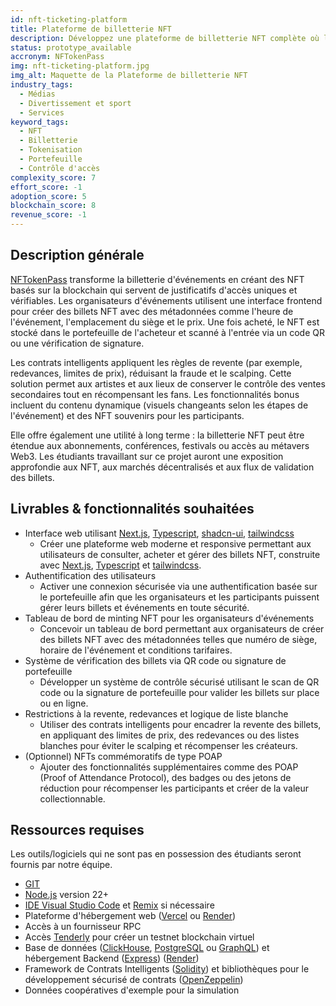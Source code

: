 ```yaml
---
id: nft-ticketing-platform
title: Plateforme de billetterie NFT
description: Développez une plateforme de billetterie NFT complète où les organisateurs créent des billets d'événement uniques sous forme de NFT. Les billets incluent des métadonnées (siège, heure, règles d'accès, récompenses spéciales, etc.) et peuvent être scannés pour l'entrée via une signature de portefeuille blockchain ou un code QR. Les restrictions de revente et les redevances secondaires sont appliquées via des contrats intelligents. Vous pouvez ajouter des fonctionnalités bonus comme des POAP à collectionner, des badges de présence ou des avantages de réduction.
status: prototype_available
accronym: NFTokenPass
img: nft-ticketing-platform.jpg
img_alt: Maquette de la Plateforme de billetterie NFT
industry_tags:
  - Médias
  - Divertissement et sport
  - Services
keyword_tags:
  - NFT
  - Billetterie
  - Tokenisation
  - Portefeuille
  - Contrôle d'accès
complexity_score: 7
effort_score: -1
adoption_score: 5
blockchain_score: 8
revenue_score: -1
---
```


## Description générale

[NFTokenPass](https://nftokenpass.monark.io) transforme la billetterie d'événements en créant des NFT basés sur la blockchain qui servent de justificatifs d'accès uniques et vérifiables. Les organisateurs d'événements utilisent une interface frontend pour créer des billets NFT avec des métadonnées comme l'heure de l'événement, l'emplacement du siège et le prix. Une fois acheté, le NFT est stocké dans le portefeuille de l'acheteur et scanné à l'entrée via un code QR ou une vérification de signature.

Les contrats intelligents appliquent les règles de revente (par exemple, redevances, limites de prix), réduisant la fraude et le scalping. Cette solution permet aux artistes et aux lieux de conserver le contrôle des ventes secondaires tout en récompensant les fans. Les fonctionnalités bonus incluent du contenu dynamique (visuels changeants selon les étapes de l'événement) et des NFT souvenirs pour les participants.

Elle offre également une utilité à long terme : la billetterie NFT peut être étendue aux abonnements, conférences, festivals ou accès au métavers Web3. Les étudiants travaillant sur ce projet auront une exposition approfondie aux NFT, aux marchés décentralisés et aux flux de validation des billets.

## Livrables & fonctionnalités souhaitées

- Interface web utilisant [Next.js](https://nextjs.org/), [Typescript](https://www.typescriptlang.org/), [shadcn-ui](https://ui.shadcn.com/), [tailwindcss](https://tailwindcss.com/)  
   - Créer une plateforme web moderne et responsive permettant aux utilisateurs de consulter, acheter et gérer des billets NFT, construite avec [Next.js](https://nextjs.org/), [Typescript](https://www.typescriptlang.org/) et [tailwindcss](https://tailwindcss.com/).
- Authentification des utilisateurs  
   - Activer une connexion sécurisée via une authentification basée sur le portefeuille afin que les organisateurs et les participants puissent gérer leurs billets et événements en toute sécurité.
- Tableau de bord de minting NFT pour les organisateurs d'événements  
   - Concevoir un tableau de bord permettant aux organisateurs de créer des billets NFT avec des métadonnées telles que numéro de siège, horaire de l'événement et conditions tarifaires.
- Système de vérification des billets via QR code ou signature de portefeuille  
   - Développer un système de contrôle sécurisé utilisant le scan de QR code ou la signature de portefeuille pour valider les billets sur place ou en ligne.
- Restrictions à la revente, redevances et logique de liste blanche  
   - Utiliser des contrats intelligents pour encadrer la revente des billets, en appliquant des limites de prix, des redevances ou des listes blanches pour éviter le scalping et récompenser les créateurs.
- (Optionnel) NFTs commémoratifs de type POAP  
   - Ajouter des fonctionnalités supplémentaires comme des POAP (Proof of Attendance Protocol), des badges ou des jetons de réduction pour récompenser les participants et créer de la valeur collectionnable.


## Ressources requises

Les outils/logiciels qui ne sont pas en possession des étudiants seront fournis par notre équipe.

- [GIT](https://git-scm.com/)
- [Node.js](https://nodejs.org/) version 22+
- [IDE Visual Studio Code](https://code.visualstudio.com/) et [Remix](https://remix-project.org/) si nécessaire
- Plateforme d'hébergement web ([Vercel](https://vercel.com/) ou [Render](https://render.com/))
- Accès à un fournisseur RPC
- Accès [Tenderly](https://tenderly.co/) pour créer un testnet blockchain virtuel
- Base de données ([ClickHouse](https://clickhouse.com/), [PostgreSQL](https://www.postgresql.org/) ou [GraphQL](https://graphql.org/)) et hébergement Backend ([Express](https://expressjs.com/)) ([Render](https://render.com/))
- Framework de Contrats Intelligents ([Solidity](https://soliditylang.org/)) et bibliothèques pour le développement sécurisé de contrats ([OpenZeppelin](https://www.openzeppelin.com/))
- Données coopératives d'exemple pour la simulation